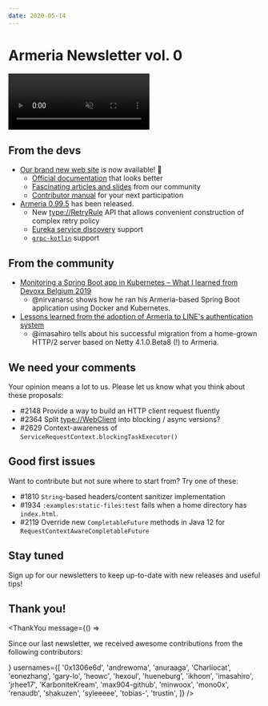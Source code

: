 ```yaml
---
date: 2020-05-14
---
```


# Armeria Newsletter vol. 0

<video class="hideOnReducedMotion" src="../../images/armeria.m4v" preload="none" autoplay muted loop style="width: 282px; height: 112px;">
  <img src="../../images/armeria.gif" loading="lazy" width="282" height="112" />
</video>

## From the devs

- [Our brand new web site](https://armeria.dev/) is now available! 🦄
  - [Official documentation](https://armeria.dev/docs) that looks better
  - [Fascinating articles and slides](https://armeria.dev/community/articles) from our community
  - [Contributor manual](https://armeria.dev/community) for your next participation
- [Armeria 0.99.5](/release-notes/0.99.5) has been released.
  - New <type://RetryRule> API that allows convenient construction of complex retry policy
  - [Eureka service discovery](https://spring.io/guides/gs/service-registration-and-discovery/) support
  - [`grpc-kotlin`](https://github.com/grpc/grpc-kotlin) support

## From the community

- [Monitoring a Spring Boot app in Kubernetes – What I learned from Devoxx Belgium 2019](https://engineering.linecorp.com/en/blog/monitoring-a-spring-boot-app-in-kubernetes-what-i-learned-from-devoxx-belgium-2019/)
  - @nirvanarsc shows how he ran his Armeria-based Spring Boot application using Docker and Kubernetes.
- [Lessons learned from the adoption of Armeria to LINE's authentication system](https://speakerdeck.com/line_developers/lesson-learned-from-the-adoption-of-armeria-to-lines-authentication-system)
  - @imasahiro tells about his successful migration from a home-grown HTTP/2 server based on Netty 4.1.0.Beta8 (!) to Armeria.

## We need your comments

Your opinion means a lot to us. Please let us know what you think about these proposals:

- #2148 Provide a way to build an HTTP client request fluently
- #2364 Split <type://WebClient> into blocking / async versions?
- #2629 Context-awareness of `ServiceRequestContext.blockingTaskExecutor()`

## Good first issues

Want to contribute but not sure where to start from? Try one of these:

- #1810 `String`-based headers/content sanitizer implementation
- #1934 `:examples:static-files:test` fails when a home directory has `index.html`.
- #2119 Override new `CompletableFuture` methods in Java 12 for `RequestContextAwareCompletableFuture`

## Stay tuned

Sign up for our newsletters to keep up-to-date with new releases and useful tips!

<div style="max-width: 320px; margin-top: 0.5rem;">
  <Mailchimp />
</div>

## Thank you!

<ThankYou
  message={() => <p>Since our last newsletter, we received awesome contributions from the following contributors:</p>}
  usernames={[
    '0x1306e6d',
    'andrewoma',
    'anuraaga',
    'Charliocat',
    'eonezhang',
    'gary-lo',
    'heowc',
    'hexoul',
    'hueneburg',
    'ikhoon',
    'imasahiro',
    'jrhee17',
    'KarboniteKream',
    'max904-github',
    'minwoox',
    'mono0x',
    'renaudb',
    'shakuzen',
    'syleeeee',
    'tobias-',
    'trustin',
  ]}
/>
